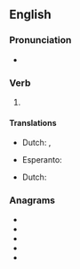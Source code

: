 {{also|relaid}}
==English==

===Pronunciation===
* {{IPA|/ˈɹileɪd/|lang=en}}

===Verb===
{{head|en|verb form}}

# {{en-past of|re-lay}}

====Translations====
{{trans-top|Simple past}}
* Dutch: {{t|nl|herlegde}}, {{t|nl|herlegden}}
{{trans-mid}}
* Esperanto: {{t|eo|remetis}}
{{trans-bottom}}

{{trans-top|Past participle}}
* Dutch: {{t|nl|herlegd}}
{{trans-mid}}
{{trans-bottom}}

===Anagrams===
* {{l|en|derail}}
* {{l|en|dialer}}
* {{l|en|laired}}
* {{l|en|railed}}
* {{l|en|redial}}